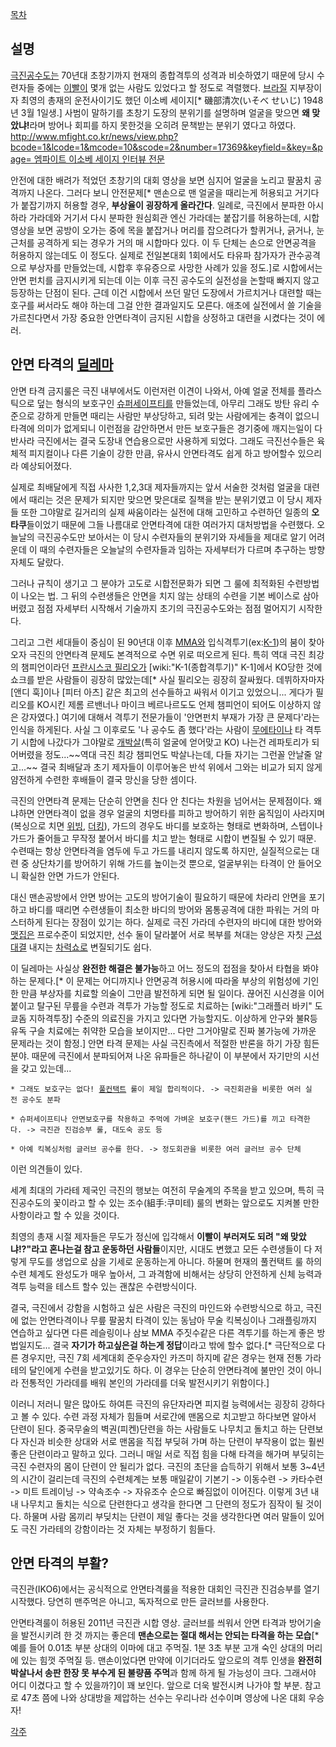 [[목차]]
== 설명 ==
[[극진공수도]]는 70년대 초창기까지 현재의 종합격투의 성격과 비슷하였기 때문에 당시 수련자들 중에는 [[이빨]]이 몇개 없는 사람도 있었다고 할 정도로 격렬했다. [[브라질]] 지부장이자 최영의 총재의 운전사이기도 했던 이소베 세이지[* 磯部清次(いそべ せいじ) 1948년 3월 1일생.] 사범이 말하기를 초창기 도장의 분위기를 설명하며 얼굴을 맞으면 '''왜 맞았냐!'''라며 방어나 회피를 하지 못한것을 오히려 문책받는 분위기 였다고 하였다. [[http://www.mfight.co.kr/news/view.php?bcode=1&lcode=1&mcode=10&scode=2&number=17369&keyfield=&key=&page= 엠파이트 이소베 세이지 인터뷰 전문]]

안전에 대한 배려가 적었던 초창기의 대회 영상을 보면 심지어 얼굴을 노리고 팔꿈치 공격까지 나온다. 그러다 보니 안전문제[* 맨손으로 맨 얼굴을 때리는게 허용되고 거기다가 붙잡기까지 허용할 경우, '''부상율이 굉장하게 올라간다'''. 일례로, 극진에서 분파한 아시하라 가라데와 거기서 다시 분파한 원심회관 엔신 가라데는 붙잡기를 허용하는데, 시합영상을 보면 공방이 오가는 중에 목을 붙잡거나 머리를 잡으려다가 할퀴거나, 긁거나, 눈근처를 공격하게 되는 경우가 거의 매 시합마다 있다. 이 두 단체는 손으로 안면공격을 허용하지 않는데도 이 정도다. 실제로 전일본대회 1회에서도 타유파 참가자가 관수공격으로 부상자를 만들었는데, 시합후 후유증으로 사망한 사례가 있을 정도.]로 시합에서는 안면 펀치를 금지시키게 되는데 이는 이후 극진 공수도의 실전성을 논할때 빠지지 않고 등장하는 단점이 된다. 근데 이건 시합에서 쓰던 말던 도장에서 가르치거나 대련할 때는 호구를 써서라도 해야 하는데 그걸 안한 결과일지도 모른다. 애초에 실전에서 쓸 기술을 가르친다면서 가장 중요한 안면타격이 금지된 시합을 상정하고 대련을 시켰다는 것이 에러.

== 안면 타격의 [[딜레마]] ==
안면 타격 금지룰은 극진 내부에서도 이런저런 이견이 나와서, 아예 얼굴 전체를 플라스틱으로 덮는 형식의 보호구인 [[슈퍼세이프티]]를 만들었는데, 아무리 그래도 방탄 유리 수준으로 강하게 만들면 때리는 사람만 부상당하고, 되려 맞는 사람에게는 충격이 없으니 타격에 의미가 없게되니 이런점을 감안하면서 만든 보호구들은 경기중에 깨지는일이 다반사라 극진에서는 결국 도장내 연습용으로만 사용하게 되었다. 그래도 극진선수들은 육체적 피지컬이나 다른 기술이 강한 만큼, 유사시 안면타격도 쉽게 하고 방어할수 있으리라 예상되어졌다.

실제로 최배달에게 직접 사사한 1,2,3대 제자들까지는 앞서 서술한 것처럼 얼굴을 대련에서 때리는 것은 문제가 되지만 맞으면 맞은대로 질책을 받는 분위기였고 이 당시 제자들 또한 그야말로 길거리의 실제 싸움이라는 실전에 대해 고민하고 수련하던 일종의 '''오타쿠'''들이었기 때문에 그들 나름대로 안면타격에 대한 여러가지 대처방법을 수련했다. 오늘날의 극진공수도만 보아서는 이 당시 수련자들의 분위기와 자세들을 제대로 알기 어려운데 이 때의 수련자들은 오늘날의 수련자들과 임하는 자세부터가 다르며 추구하는 방향 자체도 달랐다.

그러나 규칙이 생기고 그 분야가 고도로 시합전문화가 되면 그 룰에 최적화된 수련방법이 나오는 법. 그 뒤의 수련생들은 안면을 치지 않는 상태의 수련을 기본 베이스로 삼아버렸고 점점 자세부터 시작해서 기술까지 초기의 극진공수도와는 점점 멀어지기 시작한다.

그리고 그런 세대들이 중심이 된 90년대 이후 [[MMA]]와 입식격투기(ex:[[K-1]])의 붐이 찾아오자 극진의 안면타격 문제도 본격적으로 수면 위로 떠오르게 된다. 특히 역대 극진 최강의 챔피언이라던 [[프란시스코 필리오]]가 [wiki:"K-1(종합격투기)" K-1]에서 KO당한 것에 쇼크를 받은 사람들이 굉장히 많았는데[* 사실 필리오는 굉장히 잘싸웠다. 데뷔하자마자 [앤디 훅]이나 [피터 아츠] 같은 최고의 선수들하고 싸워서 이기고 있었으니... 게다가 필리오를 KO시킨 제롬 르밴너나 마이크 베르나르도도 언제 챔피언이 되어도 이상하지 않은 강자였다.] 여기에 대해서 격투기 전문가들이 '안면펀치 부재가 가장 큰 문제다'라는 인식을 하게된다. 사실 그 이후로도 '나 공수도 좀 했다'라는 사람이 [[무에타이]]나 타 격투기 시합에 나갔다가 그야말로 [[개박살]](특히 얼굴에 얻어맞고 KO) 나는건 레파토리가 되어버렸을 정도...~~역대 극진 최강 챔피언도 박살나는데, 다들 자기는 그런꼴 안날줄 알고...~~ 결국 최배달과 초기 제자들이 이루어놓은 반석 위에서 그와는 비교가 되지 않게 얌전하게 수련한 후배들이 결국 망신을 당한 셈이다.

극진의 안면타격 문제는 단순히 안면을 친다 안 친다는 차원을 넘어서는 문제점이다. 왜냐하면 안면타격이 없을 경우 얼굴의 치명타를 피하고 방어하기 위한 움직임이 사라지며(복싱으로 치면 [[위빙]], [[더킹]]), 가드의 경우도 바디를 보호하는 형태로 변화하며, 스텝이나 가드가 줄어들고 무작정 붙어서 바디를 치고 받는 형태로 시합이 변질될 수 있기 때문. 수련때는 항상 안면타격을 염두에 두고 가드를 내리지 않도록 하지만, 실질적으로는 대련 중 상단차기를 방어하기 위해 가드를 높이는것 뿐으로, 얼굴부위는 타격이 안 들어오니 확실한 안면 가드가 안된다.

대신 맨손공방에서 안면 방어는 고도의 방어기술이 필요하기 때문에 차라리 안면을 포기하고 바디를 때리면 수련생들이 최소한 바디의 방어와 몸통공격에 대한 파워는 거의 마스터하게 된다는 장점이 있기는 하다. 실제로 극진 가라데 수련자의 바디에 대한 방어와 [[맷집]]은 프로수준이 되었지만, 선수 둘이 달라붙어 서로 복부를 쳐대는 양상은 자칫 [[근성]]대결 내지는 [[차력]]쇼로 변질되기도 쉽다. 

이 딜레마는 사실상 '''완전한 해결은 불가능'''하고 어느 정도의 접점을 찾아서 타협을 봐야하는 문제다.[* 이 문제는 어디까지나 안면공격 허용시에 따라올 부상의 위험성에 기인한 만큼 부상자를 치료할 의술이 그만큼 발전하게 되면 될 일이다. 끊어진 시신경을 이어붙이고 탈구된 무릎을 수련과 격투가 가능할 정도로 치료하는 [wiki:"그래플러 바키" 도쿄돔 지하격투장] 수준의 의료진을 가지고 있다면 가능할지도. 이상하게 안구와 불R등 유독 구슬 치료에는 취약한 모습을 보이지만... 다만 그거야말로 진짜 불가능에 가까운 문제라는 것이 함정.] 안면 타격 문제는 사실 극진측에서 적절한 반론을 하기 가장 힘든 분야. 때문에 극진에서 분파되어져 나온 유파들은 하나같이 이 부분에서 자기만의 시선을 갖고 있는데...

 * 그래도 보호구는 없다! [[풀컨택트]] 룰이 제일 합리적이다. -> 극진회관을 비롯한 여러 실전 공수도 분파

 * 슈퍼세이프티나 안면보호구를 착용하고 주먹에 가벼운 보호구(핸드 가드)를 끼고 타격한다. -> 극진관 진검승부 룰, 대도숙 공도 등

 * 아예 킥복싱처럼 글러브 공수를 한다. -> 정도회관을 비롯한 여러 글러브 공수 단체

이런 의견들이 있다. 

세계 최대의 가라테 제국인 극진의 행보는 여전히 무술계의 주목을 받고 있으며, 특히 극진공수도의 꽃이라고 할 수 있는 조수(組手:쿠미테) 룰의 변화는 앞으로도 지켜볼 만한 사항이라고 할 수 있을 것이다.

최영의 총재 시절 제자들은 무도가 정신에 입각해서 '''이빨이 부러져도 되려 "왜 맞았냐!?"라고 혼나는걸 참고 운동하던 사람들'''이지만, 시대도 변했고 모든 수련생들이 다 저렇게 무도를 생업으로 삼을 기세로 운동하는게 아니다. 하물며 현재의 풀컨택트 룰 하의 수련 체계도 완성도가 매우 높아서, 그 과격함에 비해서는 상당히 안전하게 신체 능력과 격투 능력을 테스트 할수 있는 괜찮은 수련방식이다.

결국, 극진에서 강함을 시험하고 싶은 사람은 극진의 마인드와 수련방식으로 하고, 극진에 없는 안면타격이나 무릎 팔꿈치 타격이 있는 동남아 무술 킥복싱이나 그래플링까지 연습하고 싶다면 다른 레슬링이나 삼보 MMA 주짓수같은 다른 격투기를 하는게 좋은 방법일지도... 결국 '''자기가 하고싶은걸 하는게 정답'''이라고 밖에 할수 없다.[* 극단적으로 다른 경우지만, 극진 7회 세계대회 준우승자인 카즈미 하지메 같은 경우는 현재 전통 가라테의 달인에게 수련을 받고있기도 하다. 이 경우는 단순히 안면타격에 불만인 것이 아니라 전통적인 가라데를 배워 본인의 가라데를 더욱 발전시키기 위함이다.]

이러니 저러니 말은 많아도 하여튼 극진의 유단자라면 피지컬 능력에서는 굉장히 강하다고 볼 수 있다. 수련 과정 자체가 힘들며 서로간에 맨몸으로 치고받고 하다보면 알아서 단련이 된다. 중국무술의 벽권(피켄)단련을 하는 사람들도 나무치고 돌치고 하는 단련보다 자신과 비슷한 상대와 서로 맨몸을 직접 부딪혀 가며 하는 단련이 부작용이 없는 훨씬 좋은 단련이라고 말하고 있다. 그러니 매일 서로 직접 힘을 다해 타격을 해가며 부딪히는 극진 수련자의 몸이 단련이 안 될리가 없다. 극진의 초단을 습득하기 위해서 보통 3~4년의 시간이 걸리는데 극진의 수련체계는 보통 매일같이 기본기 -> 이동수련 -> 카타수련 -> 미트 트레이닝 -> 약속조수 -> 자유조수 순으로 빠짐없이 이어진다. 이렇게 3년 내내 나무치고 돌치는 식으로 단련한다고 생각을 한다면 그 단련의 정도가 짐작이 될 것이다. 하물며 사람 몸끼리 부딪치는 단련이 제일 좋다는 것을 생각한다면 여러 말들이 있어도 극진 가라테의 강함이라는 것 자체는 부정하기 힘들다. 

== 안면 타격의 부활? ==
극진관(IKO6)에서는 공식적으로 안면타격룰을 적용한 대회인 극진관 진검승부를 열기 시작했다. 당연히 맨주먹은 아니고, 독자적으로 만든 글러브를 사용한다.

{{{#!html
<object width="500" height="280"><param name="movie" value="http://www.youtube.com/v/JJD9UNWzHVw?version=3&amp;hl=en_US"></param><param name="allowFullScreen" value="true"></param><param name="allowscriptaccess" value="always"></param><embed src="http://www.youtube.com/v/JJD9UNWzHVw?version=3&amp;hl=en_US" type="application/x-shockwave-flash" width="500" height="280" allowscriptaccess="always" allowfullscreen="true"></embed></object>
}}}
안면타격룰이 허용된 2011년 극진관 시합 영상. 
글러브를 씌워서 안면 타격과 방어기술을 발전시키려 한 것 까지는 좋은데 '''맨손으로는 절대 해서는 안되는 타격을 하는 모습'''[* 예를 들어 0.01초 부분 상대의 이마에 대고 주먹질. 1분 3초 부분 고개 숙인 상대의 머리에 있는 힘껏 주먹질 등. 맨손이었다면 만약에 이기더라도 앞으로의 격투 인생을 '''완전히 박살나서 송판 한장 못 부수게 된 불량품 주먹'''과 함께 하게 될 가능성이 크다. 그래서야 어디 이겼다고 할 수 있을까?]이 꽤 보인다. 앞으로 더욱 발전시켜 나가야 할 부분. 참고로 47초 쯤에 나와 상대방을 제압하는 선수는 우리나라 선수이며 영상에 나온 대회 우승자!

[[각주]]

